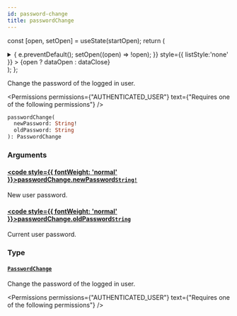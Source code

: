 ```yaml
---
id: password-change
title: passwordChange
---
```






const [open, setOpen] = useState(startOpen);
return (
<details {...(open ? { open: true } : {})} className="details" style={{ border:'none', boxShadow:'none', background:'var(--ifm-background-color)' }}>
<summary
onClick={(e) => {
e.preventDefault();
setOpen((open) => !open);
}}
style={{ listStyle:'none' }} >
{open ? dataOpen : dataClose}
</summary>
{open && children}
</details>
);
};

Change the password of the logged in user.


<Permissions permissions={"AUTHENTICATED_USER"} text={"Requires one of the following permissions"} />


```graphql
passwordChange(
  newPassword: String!
  oldPassword: String
): PasswordChange
```

### Arguments

#### [<code style={{ fontWeight: 'normal' }}>passwordChange.<b>newPassword</b></code>](#)<Bullet />[`String!`](../../../api-reference/miscellaneous/scalars/string.mdx) <Badge class="badge badge--secondary" text="non-null"/> <Badge class="badge badge--secondary" text="scalar"/> <Badge class="badge badge--secondary" text="miscellaneous"/>

New user password.

#### [<code style={{ fontWeight: 'normal' }}>passwordChange.<b>oldPassword</b></code>](#)<Bullet />[`String`](../../../api-reference/miscellaneous/scalars/string.mdx) <Badge class="badge badge--secondary" text="scalar"/> <Badge class="badge badge--secondary" text="miscellaneous"/>

Current user password.

### Type

#### [`PasswordChange`](../../../api-reference/users/objects/password-change.mdx) <Badge class="badge badge--secondary" text="object"/> <Badge class="badge badge--secondary" text="users"/>

Change the password of the logged in user.


<Permissions permissions={"AUTHENTICATED_USER"} text={"Requires one of the following permissions"} />


